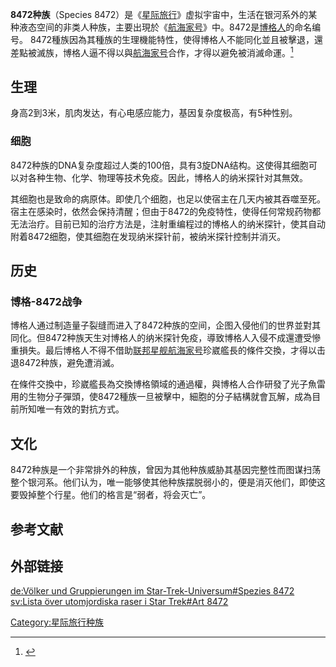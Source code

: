 
{{noteTA
|G1=StarTrek
}}
{{Pathnav|星际迷航|星际旅行种族列表}}
{{Startreknations}}
'''8472种族'''（Species 8472）是《[[星际旅行|星际旅行]]》虚拟宇宙中，生活在银河系外的某种液态空间的非类人种族，主要出現於《[[星际旅行：航海家号|航海家号]]》中。8472是[[博格人|博格人]]的命名编号。
8472種族因為其種族的生理機能特性，使得博格人不能同化並且被擊退，還差點被滅族，博格人逼不得以與[[联邦星舰航海家号_(NCC-74656)|航海家号]]合作，才得以避免被消滅命運。<ref>{{cite web |author1=POPO(方世欽) |title=Star Trek 開播50周年！科幻經典7大回顧（下） |url=http://app2.atmovies.com.tw/eweekly/XX1607197114/ |publisher=開眼電影網 |accessdate=2018-09-13 |date=2016-07-19 |archive-date=2016-07-22 |archive-url=https://web.archive.org/web/20160722105054/http://app2.atmovies.com.tw/eweekly/XX1607197114/ |dead-url=no }}</ref>


== 生理 ==
身高2到3米，肌肉发达，有心电感应能力，基因复杂度极高，有5种性别。

=== 细胞 ===
8472种族的DNA复杂度超过人类的100倍，具有3旋DNA结构。这使得其细胞可以对各种生物、化学、物理等技术免疫。因此，博格人的纳米探针对其無效。

其细胞也是致命的病原体。即使几个细胞，也足以使宿主在几天内被其吞噬至死。宿主在感染时，依然会保持清醒；但由于8472的免疫特性，使得任何常规药物都无法治疗。目前已知的治疗方法是，注射重编程过的博格人的纳米探针，使其自动附着8472细胞，使其细胞在发现纳米探针前，被纳米探针控制并消灭。

== 历史 ==
=== 博格-8472战争 ===
博格人通过制造量子裂缝而进入了8472种族的空间，企图入侵他们的世界並對其同化。但8472种族天生对博格人的纳米探针免疫，導致博格人入侵不成還遭受慘重損失。最后博格人不得不借助[[星际迷航舰级列表|联邦星舰]][[联邦星舰航海家号_(NCC-74656)|航海家号]]珍崴艦長的條件交換，才得以击退8472种族，避免遭消滅。

在條件交換中，珍崴艦長為交換博格領域的通過權，與博格人合作研發了光子魚雷用的生物分子彈頭，使8472種族一旦被擊中，細胞的分子結構就會瓦解，成為目前所知唯一有效的對抗方式。

== 文化 ==
8472种族是一个非常排外的种族，曾因为其他种族威胁其基因完整性而图谋扫荡整个银河系。他们认为，唯一能够使其他种族摆脱弱小的，便是消灭他们，即使这要毁掉整个行星。他们的格言是“弱者，将会灭亡”。

==参考文献==
{{reflist}}

==外部链接==
[[de:Völker_und_Gruppierungen_im_Star-Trek-Universum#Spezies_8472|de:Völker und Gruppierungen im Star-Trek-Universum#Spezies 8472]]
[[sv:Lista_över_utomjordiska_raser_i_Star_Trek#Art_8472|sv:Lista över utomjordiska raser i Star Trek#Art 8472]]

{{Memoryalpha|Species 8472|8472种族}}


{{星际旅行}}

{{DEFAULTSORT:Borg}}


[[Category:星际旅行种族|Category:星际旅行种族]]